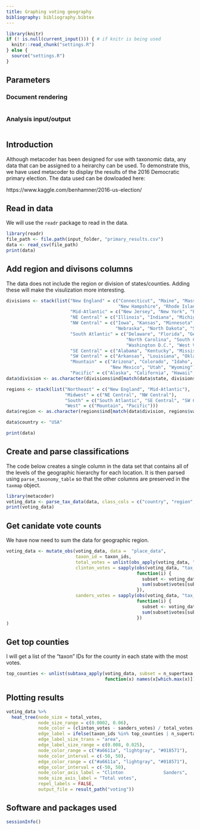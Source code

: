 ```yaml
---
title: Graphing voting geography
bibliography: bibliography.bibtex
---
```


```r
library(knitr)
if (! is.null(current_input())) { # if knitr is being used
  knitr::read_chunk("settings.R")
} else {
  source("settings.R")
}
```

## Parameters

### Document rendering

```r
```

### Analysis input/output

```r
```


## Introduction

Although metacoder has been designed for use with taxonomic data, any data that can be assigned to a heirarchy can be used. 
To demonstrate this, we have used metacoder to display the results of the 2016 Democratic primary election. 
The data used can be dowloaded here:

https://www.kaggle.com/benhamner/2016-us-election/

## Read in data

We will use the `readr` package to read in the data.

```r
library(readr)
file_path <- file.path(input_folder, "primary_results.csv")
data <- read_csv(file_path)
print(data)
```

## Add region and divisons columns

The data does not include the region or division of states/counties. 
Adding these will make the visulization more interesting. 

```r
divisions <- stack(list("New England" = c("Connecticut", "Maine", "Massachusetts",
                                          "New Hampshire", "Rhode Island", "Vermont"),
                        "Mid-Atlantic" = c("New Jersey", "New York", "Pennsylvania"),
                        "NE Central" = c("Illinois", "Indiana", "Michigan", "Ohio", "Wisconsin"),
                        "NW Central" = c("Iowa", "Kansas", "Minnesota", "Missouri",
                                         "Nebraska", "North Dakota", "South Dakota"),
                        "South Atlantic" = c("Delaware", "Florida", "Georgia", "Maryland",
                                             "North Carolina", "South Carolina", "Virginia",
                                             "Washington D.C.", "West Virginia"),
                        "SE Central" = c("Alabama", "Kentucky", "Mississippi", "Tennessee"),
                        "SW Central" = c("Arkansas", "Louisiana", "Oklahoma", "Texas"),
                        "Mountain" = c("Arizona", "Colorado", "Idaho", "Montana", "Nevada",
                                       "New Mexico", "Utah", "Wyoming"),
                        "Pacific" = c("Alaska", "California", "Hawaii", "Oregon", "Washington")))
data$division <- as.character(divisions$ind[match(data$state, divisions$values)])

regions <- stack(list("Northeast" = c("New England", "Mid-Atlantic"),
                      "Midwest" = c("NE Central", "NW Central"),
                      "South" = c("South Atlantic", "SE Central", "SW Central"),
                      "West" = c("Mountain", "Pacific")))
data$region <- as.character(regions$ind[match(data$division, regions$values)])

data$country <- "USA"

print(data)
```


## Create and parse classifications

The code below creates a single column in the data set that contains all of the levels of the geographic hierarchy for each location. 
It is then parsed using `parse_taxonomy_table` so that the other columns are preserved in the `taxmap` object.

```r
library(metacoder)
voting_data <- parse_tax_data(data, class_cols = c("country", "region", "division", "state", "county"))
print(voting_data)
```

## Get canidate vote counts

We have now need to sum the data for geographic region.

```r
voting_data <- mutate_obs(voting_data, data =  "place_data",
                          taxon_id = taxon_ids,
                          total_votes = unlist(obs_apply(voting_data, "tax_data", sum, value = "votes")),
                          clinton_votes = sapply(obs(voting_data, "tax_data"),
                                                 function(i) {
                                                   subset <- voting_data$data$tax_data[i, ]
                                                   sum(subset$votes[subset$candidate == "Hillary Clinton"])
                                                 }),
                          sanders_votes = sapply(obs(voting_data, "tax_data"),
                                                 function(i) {
                                                   subset <- voting_data$data$tax_data[i, ]
                                                   sum(subset$votes[subset$candidate == "Bernie Sanders"])
                                                 })
)
```

## Get top counties

I will get a list of the "taxon" IDs for the county in each state with the most votes.

```r
top_counties <- unlist(subtaxa_apply(voting_data, subset = n_supertaxa == 3, value = "votes",
                                     function(x) names(x[which.max(x)])))
```

## Plotting results

```r
voting_data %>%
  heat_tree(node_size = total_votes,
            node_size_range = c(0.0002, 0.06),
            node_color = (clinton_votes - sanders_votes) / total_votes * 100,
            edge_label = ifelse(taxon_ids %in% top_counties | n_supertaxa <= 3, taxon_names, ""),
            edge_label_size_trans = "area",
            edge_label_size_range = c(0.008, 0.025),
            node_color_range = c("#a6611a", "lightgray", "#018571"),
            node_color_interval = c(-50, 50),
            edge_color_range = c("#a6611a", "lightgray", "#018571"),
            edge_color_interval = c(-50, 50),
            node_color_axis_label = "Clinton               Sanders",
            node_size_axis_label = "Total votes",
            repel_labels = FALSE,
            output_file = result_path("voting"))
```

## Software and packages used

```r
sessionInfo()
```

